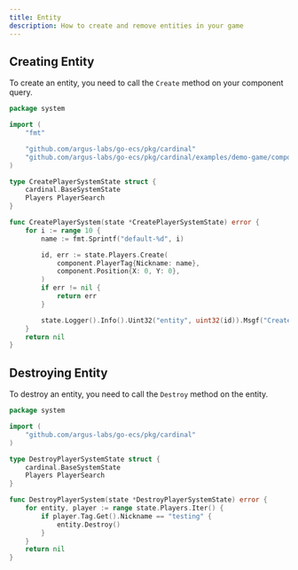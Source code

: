 ```yaml
---
title: Entity
description: How to create and remove entities in your game
---
```


## Creating Entity

To create an entity, you need to call the `Create` method on your component query.

```go system/create_player.go highlight={12,19-22}
package system

import (
	"fmt"

	"github.com/argus-labs/go-ecs/pkg/cardinal"
	"github.com/argus-labs/go-ecs/pkg/cardinal/examples/demo-game/component"
)

type CreatePlayerSystemState struct {
	cardinal.BaseSystemState
	Players PlayerSearch
}

func CreatePlayerSystem(state *CreatePlayerSystemState) error {
	for i := range 10 {
		name := fmt.Sprintf("default-%d", i)

		id, err := state.Players.Create(
			component.PlayerTag{Nickname: name},
			component.Position{X: 0, Y: 0},
		)
		if err != nil {
			return err
		}

		state.Logger().Info().Uint32("entity", uint32(id)).Msgf("Created player %s", name)
	}
	return nil
}
```

## Destroying Entity

To destroy an entity, you need to call the `Destroy` method on the entity.

```go system/destroy_player.go highlight={15}
package system

import (
	"github.com/argus-labs/go-ecs/pkg/cardinal"
)

type DestroyPlayerSystemState struct {
	cardinal.BaseSystemState
	Players PlayerSearch
}

func DestroyPlayerSystem(state *DestroyPlayerSystemState) error {
	for entity, player := range state.Players.Iter() {
		if player.Tag.Get().Nickname == "testing" {
			entity.Destroy()
		}
	}
	return nil
}
```

